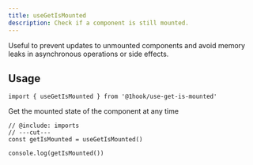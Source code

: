 ```yaml
---
title: useGetIsMounted
description: Check if a component is still mounted.
---
```


Useful to prevent updates to unmounted components and avoid memory leaks in asynchronous operations or side effects.

## Usage

```tsx twoslash include imports
import { useGetIsMounted } from '@1hook/use-get-is-mounted'
```

Get the mounted state of the component at any time

```tsx twoslash
// @include: imports
// ---cut---
const getIsMounted = useGetIsMounted()

console.log(getIsMounted())
```
